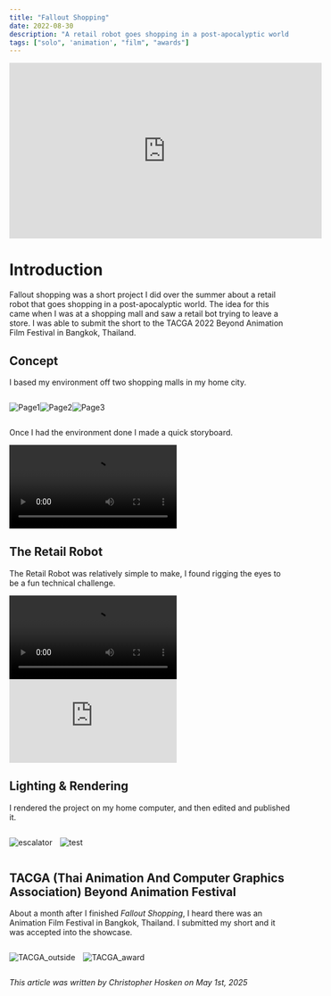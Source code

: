 ```yaml
---
title: "Fallout Shopping"
date: 2022-08-30
description: "A retail robot goes shopping in a post-apocalyptic world."
tags: ["solo", 'animation', "film", "awards"]
---
```

<div class="video-container">
    <iframe width="560" height="315" src="https://www.youtube.com/embed/BrBCp5VYLho?si=yEwqBgBjs59jrAGO" title="YouTube video player" frameborder="0" allow="accelerometer; autoplay; clipboard-write; encrypted-media; gyroscope; picture-in-picture; web-share" referrerpolicy="strict-origin-when-cross-origin" allowfullscreen></iframe>
</div>

# Introduction

Fallout shopping was a short project I did over the summer about a retail robot that goes shopping in a post-apocalyptic world. The idea for this came when I was at a shopping mall and saw a retail bot trying to leave a store. I was able to submit the short to the TACGA 2022 Beyond Animation Film Festival in Bangkok, Thailand. 

## Concept

I based my environment off two shopping malls in my home city.

<div class="container" style="display:flex;">

![Page1](/blog/falloutshopping/concept_pg1.jpg)

![Page2](/blog/falloutshopping/concept_pg2.png)

![Page3](/blog/falloutshopping/concept_pg3.png)

</div>

Once I had the environment done I made a quick storyboard.

<div class="video-container">
<video controls>
  <source src="/blog/falloutshopping/storyboard.mp4" type="video/mp4"/>
</video>
</div>

## The Retail Robot

The Retail Robot was relatively simple to make, I found rigging the eyes to be a fun technical challenge.

<div class="video-container">
<video controls>
  <source src="/blog/falloutshopping/turntable.mp4" type="video/mp4"/>
</video>
</div>

<div class="video-container">
    <iframe title="CH_RetailBot" frameborder="0" allowfullscreen mozallowfullscreen="true" webkitallowfullscreen="true" allow="autoplay; fullscreen; xr-spatial-tracking" xr-spatial-tracking execution-while-out-of-viewport execution-while-not-rendered web-share src="https://sketchfab.com/models/13f7d57b05d04327bcd5fd532e68c430/embed"> </iframe>
</div>

## Lighting & Rendering

I rendered the project on my home computer, and then edited and published it.

<div class="container" style="display:flex; gap: 1em;">

![escalator](/blog/falloutshopping/02_render.png)

![test](/blog/falloutshopping/test.png)

</div>

## TACGA (Thai Animation And Computer Graphics Association) Beyond Animation Festival

About a month after I finished *Fallout Shopping*, I heard there was an Animation Film Festival in Bangkok, Thailand. I submitted my short and it was accepted into the showcase. 

<div class="container" style="display:flex; gap: 1em;">

![TACGA_outside](/blog/falloutshopping/tacga_outside.jpeg)

![TACGA_award](/blog/falloutshopping/tacga_award.jpeg)

</div>

*This article was written by Christopher Hosken on May 1st, 2025*